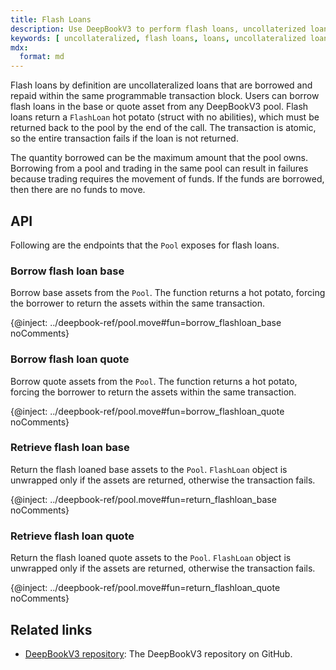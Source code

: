 ```yaml
---
title: Flash Loans
description: Use DeepBookV3 to perform flash loans, uncollaterized loans that are borrowed and repaid within the same programmable transaction block.
keywords: [ uncollateralized, flash loans, loans, uncollateralized loans, programmable transaction blocks, ptbs, borrow flash loan base, borrow flash loan quote, retrieve flash loan base, retrieve flash loan quote ]
mdx:
  format: md
---
```


Flash loans by definition are uncollateralized loans that are borrowed and repaid within the same programmable transaction block. Users can borrow flash loans in the base or quote asset from any DeepBookV3 pool. Flash loans return a `FlashLoan` hot potato (struct with no abilities), which must be returned back to the pool by the end of the call. The transaction is atomic, so the entire transaction fails if the loan is not returned.

The quantity borrowed can be the maximum amount that the pool owns. Borrowing from a pool and trading in the same pool can result in failures because trading requires the movement of funds. If the funds are borrowed, then there are no funds to move.

## API

Following are the endpoints that the `Pool` exposes for flash loans.

### Borrow flash loan base

Borrow base assets from the `Pool`. The function returns a hot potato, forcing the borrower to return the assets within the same transaction.

{@inject: ../deepbook-ref/pool.move#fun=borrow_flashloan_base noComments}

### Borrow flash loan quote

Borrow quote assets from the `Pool`. The function returns a hot potato, forcing the borrower to return the assets within the same transaction.

{@inject: ../deepbook-ref/pool.move#fun=borrow_flashloan_quote noComments}

### Retrieve flash loan base

Return the flash loaned base assets to the `Pool`. `FlashLoan` object is unwrapped only if the assets are returned, otherwise the transaction fails.

{@inject: ../deepbook-ref/pool.move#fun=return_flashloan_base noComments}

### Retrieve flash loan quote

Return the flash loaned quote assets to the `Pool`. `FlashLoan` object is unwrapped only if the assets are returned,
otherwise the transaction fails.

{@inject: ../deepbook-ref/pool.move#fun=return_flashloan_quote noComments}

## Related links

- [DeepBookV3 repository](https://github.com/MystenLabs/deepbookv3): The DeepBookV3 repository on GitHub.